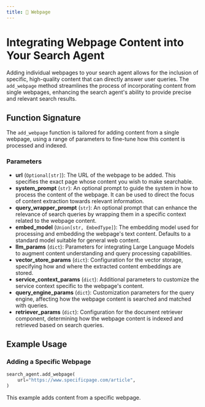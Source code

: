 ```yaml
---
title: 🧾 Webpage
---
```

# Integrating Webpage Content into Your Search Agent

Adding individual webpages to your search agent allows for the inclusion of specific, high-quality content that can directly answer user queries. The `add_webpage` method streamlines the process of incorporating content from single webpages, enhancing the search agent's ability to provide precise and relevant search results.

## Function Signature

The `add_webpage` function is tailored for adding content from a single webpage, using a range of parameters to fine-tune how this content is processed and indexed.

### Parameters

- **url** (`Optional[str]`): The URL of the webpage to be added. This specifies the exact page whose content you wish to make searchable.
- **system_prompt** (`str`): An optional prompt to guide the system in how to process the content of the webpage. It can be used to direct the focus of content extraction towards relevant information.
- **query_wrapper_prompt** (`str`): An optional prompt that can enhance the relevance of search queries by wrapping them in a specific context related to the webpage content.
- **embed_model** (`Union[str, EmbedType]`): The embedding model used for processing and embedding the webpage's text content. Defaults to a standard model suitable for general web content.
- **llm_params** (`dict`): Parameters for integrating Large Language Models to augment content understanding and query processing capabilities.
- **vector_store_params** (`dict`): Configuration for the vector storage, specifying how and where the extracted content embeddings are stored.
- **service_context_params** (`dict`): Additional parameters to customize the service context specific to the webpage's content.
- **query_engine_params** (`dict`): Customization parameters for the query engine, affecting how the webpage content is searched and matched with queries.
- **retriever_params** (`dict`): Configuration for the document retriever component, determining how the webpage content is indexed and retrieved based on search queries.
  

## Example Usage

### Adding a Specific Webpage

```python
search_agent.add_webpage(
    url="https://www.specificpage.com/article",
)
```

This example adds content from a specific webpage.